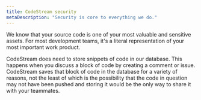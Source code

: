 ```yaml
---
title: CodeStream security
metaDescription: "Security is core to everything we do."
---
```


We know that your source code is one of your most valuable and sensitive assets. For most development teams, it's a literal representation of your most important work product.

CodeStream does need to store snippets of code in our database. This happens when you discuss a block of code by creating a comment or issue. CodeStream saves that block of code in the database for a variety of reasons, not the least of which is the possibility that the code in question may not have been pushed and storing it would be the only way to share it with your teammates.